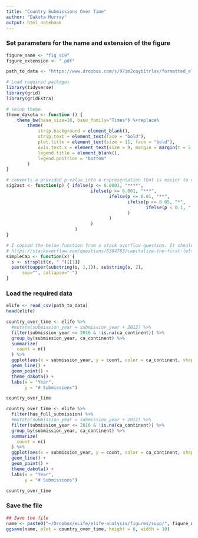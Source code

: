 ```yaml
---
title: "Country Submissions Over Time"
author: "Dakota Murray"
output: html_notebook
---
```


### Set parameters for the name and extension of the figure
```r
figure_name <- "fig_si9"
figure_extension <- ".pdf"

path_to_data <- "https://www.dropbox.com/s/97im2cayb1trlax/formatted_elife.csv?dl=1"
```



```r
# Load required packages
library(tidyverse)
library(grid)
library(gridExtra)

# setup theme
theme_dakota <- function () { 
    theme_bw(base_size=10, base_family="Times") %+replace% 
        theme(
            strip.background = element_blank(),
            strip.text = element_text(face = "bold"),
            plot.title = element_text(size = 11, face = "bold"),
            axis.text.x = element_text(size = 9, margin = margin(t = 5, b = 5)),
            legend.title = element_blank(),
            legend.position = "bottom"
        )
}

# converts a provided p-value into a representation that is easier to visualize
sig2ast <- function(p) { ifelse(p <= 0.0001, "****", 
                                ifelse(p <= 0.001, "***", 
                                       ifelse(p <= 0.01, "**", 
                                              ifelse(p <= 0.05, "*", 
                                                     ifelse(p < 0.1, ".", "ns")
                                              )
                                       )
                                )
                          )
}

# I copied the below function from a stack overflow question. It should capitalize the first letter of each work in a string
# https://stackoverflow.com/questions/6364783/capitalize-the-first-letter-of-both-words-in-a-two-word-string
simpleCap <- function(x) {
  s <- strsplit(x, " ")[[1]]
  paste(toupper(substring(s, 1,1)), substring(s, 2),
      sep="", collapse=" ")
}
```

### Load the required data
```r
elife <- read_csv(path_to_data)
head(elife)
```


```r
country_over_time <- elife %>%
  #mutate(submission_year = submission_year + 2012) %>%
  filter(submission_year <= 2016 & !is.na(ca_continent)) %>%
  group_by(submission_year, ca_continent) %>%
  summarize(
    count = n()
  ) %>%
  ggplot(aes(x = submission_year, y = count, color = ca_continent, shape = ca_continent)) +
  geom_line() +
  geom_point() +
  theme_dakota() +
  labs(x = "Year",
       y = "# Submissions")

country_over_time
```


```r
country_over_time <- elife %>%
  filter(has_full_submission) %>%
  #mutate(submission_year = submission_year + 2012) %>%
  filter(submission_year <= 2016 & !is.na(ca_continent)) %>%
  group_by(submission_year, ca_continent) %>%
  summarize(
    count = n()
  ) %>%
  ggplot(aes(x = submission_year, y = count, color = ca_continent, shape = ca_continent)) +
  geom_line() +
  geom_point() +
  theme_dakota() +
  labs(x = "Year",
       y = "# Submissions")

country_over_time
```



### Save the file
```r
## Save the file
name <- paste0("~/Dropbox/eLife/elife-analysis/figures/supp/", figure_name, figure_extension)
ggsave(name, plot = country_over_time, height = 6, width = 10)
```